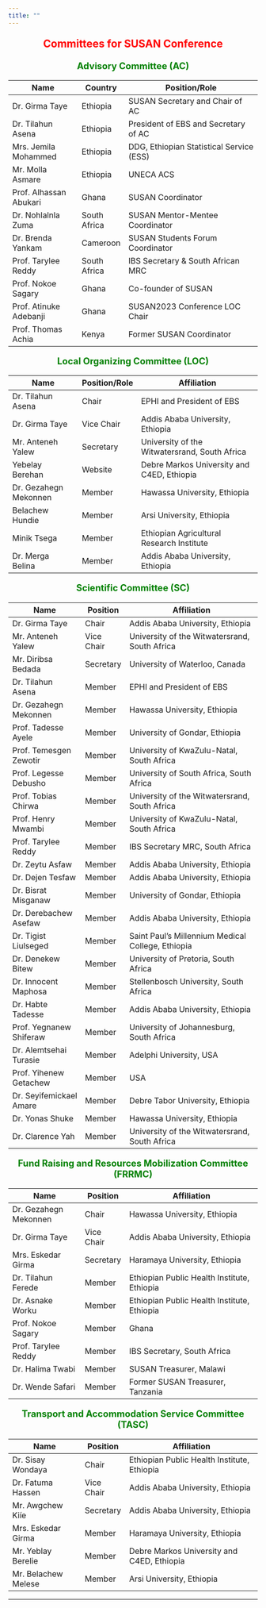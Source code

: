 ```yaml
---
title: ""
---
```


<div style="text-align: center;">
<p style="color: red; font-size: 1.5em; font-weight: bold;"> Committees for SUSAN Conference</p>

<p style="color: green; font-size: 1.3em; font-weight: bold;"> Advisory Committee (AC) </p>


| Name                      | Country       | Position/Role                                      |
|---------------------------|---------------|----------------------------------------------------|
| Dr. Girma Taye           | Ethiopia      | SUSAN Secretary and Chair of AC                    |
| Dr. Tilahun Asena        | Ethiopia      | President of EBS and Secretary of AC               |
| Mrs. Jemila Mohammed      | Ethiopia      | DDG, Ethiopian Statistical Service (ESS)          |
| Mr. Molla Asmare         | Ethiopia      | UNECA ACS                                         |
| Prof. Alhassan Abukari   | Ghana         | SUSAN Coordinator                                   |
| Dr. Nohlalnla Zuma       | South Africa  | SUSAN Mentor-Mentee Coordinator                     |
| Dr. Brenda Yankam        | Cameroon      | SUSAN Students Forum Coordinator                    |
| Prof. Tarylee Reddy      | South Africa  | IBS Secretary & South African MRC |
| Prof. Nokoe Sagary       | Ghana         | Co-founder of SUSAN                                 |
| Prof. Atinuke Adebanji   | Ghana         | SUSAN2023 Conference LOC Chair                      |
| Prof. Thomas Achia       | Kenya         | Former SUSAN Coordinator                            |

<p style="color: green; font-size: 1.3em; font-weight: bold;">Local Organizing Committee (LOC)</p>


| Name                      | Position/Role | Affiliation                                       |
|---------------------------|---------------|---------------------------------------------------|
| Dr. Tilahun Asena         | Chair         | EPHI and President of EBS                         |
| Dr. Girma Taye           | Vice Chair    | Addis Ababa University, Ethiopia                   |
| Mr. Anteneh Yalew        | Secretary      | University of the Witwatersrand, South Africa     |
| Yebelay Berehan          | Website        | Debre Markos University and C4ED, Ethiopia        |
| Dr. Gezahegn Mekonnen    | Member        | Hawassa University, Ethiopia                       |
| Belachew Hundie          | Member        | Arsi University, Ethiopia                          |
| Minik Tsega              | Member        | Ethiopian Agricultural Research Institute          |
| Dr. Merga Belina         | Member        | Addis Ababa University, Ethiopia                   |


<p style="color: green; font-size: 1.3em; font-weight: bold;">Scientific Committee (SC)</p>


| Name                     | Position       | Affiliation                                       |
|--------------------------|----------------|---------------------------------------------------|
| Dr. Girma Taye           | Chair          | Addis Ababa University, Ethiopia                  |
| Mr. Anteneh Yalew        | Vice Chair     | University of the Witwatersrand, South Africa     |
| Mr. Diribsa Bedada       | Secretary      | University of Waterloo, Canada                    |
| Dr. Tilahun Asena        | Member         | EPHI and President of EBS                         |
| Dr. Gezahegn Mekonnen    | Member         | Hawassa University, Ethiopia                      |
| Prof. Tadesse Ayele      | Member         | University of Gondar, Ethiopia                    |
| Prof. Temesgen Zewotir   | Member         | University of KwaZulu-Natal, South Africa         |
| Prof. Legesse Debusho    | Member         | University of South Africa, South Africa          |
| Prof. Tobias Chirwa      | Member         | University of the Witwatersrand, South Africa     |
| Prof. Henry Mwambi       | Member         | University of KwaZulu-Natal, South Africa         |
| Prof. Tarylee Reddy      | Member         | IBS Secretary MRC, South Africa                   |
| Dr. Zeytu Asfaw          | Member         | Addis Ababa University, Ethiopia                  |
| Dr. Dejen Tesfaw         | Member         | Addis Ababa University, Ethiopia                  |
| Dr. Bisrat Misganaw      | Member         | University of Gondar, Ethiopia                    |
| Dr. Derebachew Asefaw    | Member         | Addis Ababa University, Ethiopia                  |
| Dr. Tigist Liulseged     | Member         | Saint Paul’s Millennium Medical College, Ethiopia |
| Dr. Denekew Bitew        | Member         | University of Pretoria, South Africa              |
| Dr. Innocent Maphosa     | Member         | Stellenbosch University, South Africa             |
| Dr. Habte Tadesse        | Member         | Addis Ababa University, Ethiopia                  |
| Prof. Yegnanew Shiferaw  | Member         | University of Johannesburg, South Africa          |
| Dr. Alemtsehai Turasie   | Member         | Adelphi University, USA                           |
| Prof. Yihenew Getachew   | Member         | USA                                               |
| Dr. Seyifemickael Amare  | Member         | Debre Tabor University, Ethiopia                  |
| Dr. Yonas Shuke          | Member         | Hawassa University, Ethiopia                      |
| Dr. Clarence Yah         | Member         | University of the Witwatersrand, South Africa     |


<p style="color: green; font-size: 1.3em; font-weight: bold;">Fund Raising and Resources Mobilization Committee (FRRMC)</p>


| Name                      | Position       | Affiliation                                        |
|---------------------------|----------------|--------------------------------------------------|
| Dr. Gezahegn Mekonnen     | Chair          | Hawassa University, Ethiopia                     |
| Dr. Girma Taye           | Vice Chair     | Addis Ababa University, Ethiopia                  |
| Mrs. Eskedar Girma       | Secretary      | Haramaya University, Ethiopia                     |
| Dr. Tilahun Ferede       | Member         | Ethiopian Public Health Institute, Ethiopia       |
| Dr. Asnake Worku         | Member         | Ethiopian Public Health Institute, Ethiopia       |
| Prof. Nokoe Sagary       | Member         | Ghana                                             |
| Prof. Tarylee Reddy      | Member         | IBS Secretary, South Africa                       |
| Dr. Halima Twabi         | Member         | SUSAN Treasurer, Malawi                           |
| Dr. Wende Safari         | Member         | Former SUSAN Treasurer, Tanzania                  |


<p style="color: green; font-size: 1.3em; font-weight: bold;">Transport and Accommodation Service Committee (TASC)</p>

| Name                      | Position       | Affiliation                                      |
|---------------------------|----------------|--------------------------------------------------|
| Dr. Sisay Wondaya        | Chair          | Ethiopian Public Health Institute, Ethiopia       |
| Dr. Fatuma Hassen        | Vice Chair     | Addis Ababa University, Ethiopia                  |
| Mr. Awgchew Kiíe        | Secretary       | Addis Ababa University, Ethiopia                  |
| Mrs. Eskedar Girma       | Member         | Haramaya University, Ethiopia                     |
| Mr. Yeblay Berelie       | Member         | Debre Markos University and C4ED, Ethiopia        |
| Mr. Belachew Melese      | Member         | Arsi University, Ethiopia                         |

</div>

---